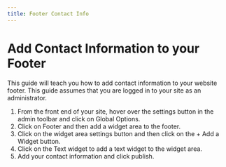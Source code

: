 ```yaml
---
title: Footer Contact Info
---
```


# Add Contact Information to your Footer

This guide will teach you how to add contact information to your website footer. This guide assumes that you are logged in to your site as an administrator.

1. From the front end of your site, hover over the settings button in the admin toolbar and click on Global Options. 
2. Click on Footer and then add a widget area to the footer.
3. Click on the widget area settings button and then click on the + Add a Widget button.
4. Click on the Text widget to add a text widget to the widget area.
5. Add your contact information and click publish.
